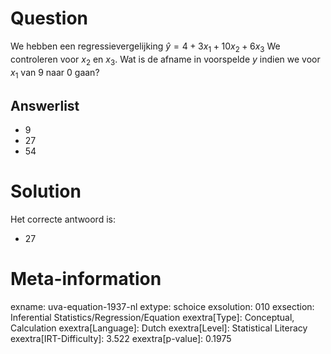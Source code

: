 Question
========

We hebben een regressievergelijking $\hat{y} = 4 + 3x_{1} +
10x_{2} + 6x_{3}$ We controleren voor *x*~2~ en *x*~3~. Wat is de
afname in voorspelde *y* indien we voor *x*~1~ van 9 naar 0 gaan?

Answerlist
----------

* 9
* 27
* 54

Solution
========

Het correcte antwoord is: 

* 27

Meta-information
================
exname: uva-equation-1937-nl
extype: schoice
exsolution: 010
exsection: Inferential Statistics/Regression/Equation
exextra[Type]: Conceptual, Calculation
exextra[Language]: Dutch
exextra[Level]: Statistical Literacy
exextra[IRT-Difficulty]: 3.522
exextra[p-value]: 0.1975
